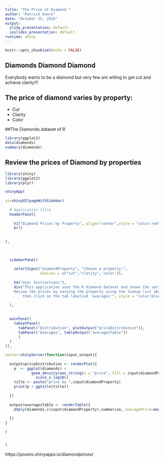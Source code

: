 ---
title: "The Price of Diamond "
author: "Patrick Osoro"
date: "October 25, 2016"
output:
  slidy_presentation: default
  ioslides_presentation: default
runtime: shiny
---

```{r setup, include=FALSE}
knitr::opts_chunk$set(echo = FALSE)
```
##         Diamonds Diamond Diamond

Everybody wants to be a diamond but very few are willing to get cut and achieve clarity!!!



## The price of diamond varies by property:

- Cut
- Clarity
- Color

##The Diamonds dataset of R
```{r diamonds, echo = FALSE}
library(ggplot2)
data(diamonds)
summary(diamonds)
```

## Review the prices of Diamond by properties


```{r, echo = FALSE}
library(shiny)
library(ggplot2)
library(plyr) 

shinyApp(
  
ui=shinyUI(pageWithSidebar(
  
  # Application title
  headerPanel(
    
    h1("Diamond Prices by Property", align="center",style = "color:red"),
    br()
   
    
),
  
             
  
  sidebarPanel(
    
    selectInput("diamondProperty", "Choose a property:", 
                choices = c("cut","clarity",'color')), 
    
    h4("User Instructions"),
    div("This application uses the R diamond dataset and shows the variation of diamond price per the diamond property.
    Review the prices by varying the property using the lookup list above.If you are interested in the average and median price lists per diamond property, 
        then click on the tab labelled 'averages'", style = "color:blue")
    
  ),
  
  
  mainPanel(
    tabsetPanel(
      tabPanel("Distribution", plotOutput("priceDistribution")),
      tabPanel("Averages", tableOutput("averagesTable"))
      )
  )
)),

server=shinyServer(function(input,output){
  
  output$priceDistribution <- renderPlot({
    p  <- ggplot(diamonds) +
            geom_density(aes_string(x = "price", fill = input$diamondProperty), alpha=0.3) +
              scale_x_log10()
    title <- paste("price by ",input$diamondProperty)
    print(p + ggtitle(title))
    
  })
  
  output$averagesTable <- renderTable({
    ddply(diamonds,c(input$diamondProperty),summarise, averagePrice=mean(price), medianPrice=median(price))    
    
  })
}

)


)
```
https://posoro.shinyapps.io/diamondprices/ 
